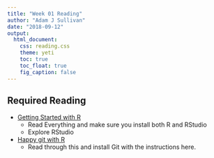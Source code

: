 ```yaml
---
title: "Week 01 Reading"
author: "Adam J Sullivan"
date: "2018-09-12"
output: 
  html_document: 
    css: reading.css
    theme: yeti
    toc: true
    toc_float: true
    fig_caption: false
---
```



## Required Reading

- [Getting Started with R](http://statseducation.com/Introduction-to-R/modules/getting%20started/about-this-course/)
    + Read Everything and make sure you install both R and RStudio
    + Explore RStudio
- [Happy git with R](http://happygitwithr.com/)
    + Read through this and install Git with the instructions here. 



